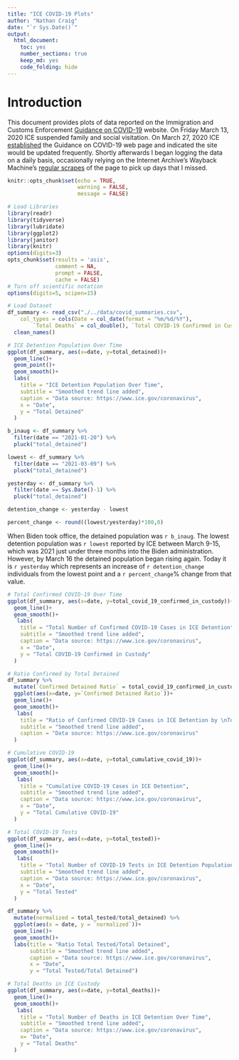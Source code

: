 ```yaml
---
title: "ICE COVID-19 Plots"
author: "Nathan Craig"
date: "`r Sys.Date()`"
output:
  html_document:
    toc: yes
    number_sections: true
    keep_md: yes
    code_folding: hide
---
```


# Introduction

This document provides plots of data reported on the Immigration and Customs Enforcement [Guidance on COVID-19](https://www.ice.gov/coronavirus) website. On Friday March 13, 2020 ICE suspended family and social visitation. On March 27, 2020 ICE [established](https://web.archive.org/web/20200327175825/https://www.ice.gov/coronavirus) the Guidance on COVID-19 web page and indicated the site would be updated frequently. Shortly afterwards I began logging the data on a daily basis, occasionally relying on the Internet Archive's Wayback Machine's [regular scrapes](https://web.archive.org/web/20200401000000*/https://www.ice.gov/coronavirus) of the page to pick up days that I missed.

```r
knitr::opts_chunk$set(echo = TRUE,
                      warning = FALSE,
                      message = FALSE)
```

```r
# Load Libraries
library(readr)
library(tidyverse)
library(lubridate)
library(ggplot2)
library(janitor)
library(knitr)
options(digits=3)
opts_chunk$set(results = 'asis',
               comment = NA,
               prompt = FALSE,
               cache = FALSE)
# Turn off scientific notation
options(digits=5, scipen=15)

```

```r
# Load Dataset
df_summary <- read_csv("./../data/covid_summaries.csv", 
    col_types = cols(Date = col_date(format = "%m/%d/%Y"), 
        `Total Deaths` = col_double(), `Total COVID-19 Confirmed in Custody` = col_double())) %>% 
  clean_names()
```

```r

# ICE Detention Population Over Time
ggplot(df_summary, aes(x=date, y=total_detained))+
  geom_line()+
  geom_point()+
  geom_smooth()+
  labs(
    title = "ICE Detention Population Over Time",
    subtitle = "Smoothed trend line added",
    caption = "Data source: https://www.ice.gov/coronavirus",
    x = "Date",
    y = "Total Detained"
  )

```

```r
b_inaug <- df_summary %>% 
  filter(date == "2021-01-20") %>% 
  pluck("total_detained")

lowest <- df_summary %>% 
  filter(date == "2021-03-09") %>% 
  pluck("total_detained")

yesterday <- df_summary %>% 
  filter(date == Sys.Date()-1) %>% 
  pluck("total_detained")

detention_change <- yesterday - lowest

percent_change <- round((lowest/yesterday)*100,0)

```


When Biden took office, the detained population was `r b_inaug`. The lowest detention population was `r lowest` reported by ICE between March 9-15, which was 2021 just under three months into the Biden administration. However, by March 16 the detained population began rising again. Today it is `r yesterday` which represents an increase of `r detention_change` individuals from the lowest point and a `r percent_change`% change from that value.



```r
# Total Confirmed COVID-19 Over Time
ggplot(df_summary, aes(x=date, y=total_covid_19_confirmed_in_custody))+
  geom_line()+
  geom_smooth()+
   labs(
    title = "Total Number of Confirmed COVID-19 Cases in ICE Detention",
    subtitle = "Smoothed trend line added",
    caption = "Data source: https://www.ice.gov/coronavirus",
    x = "Date",
    y = "Total COVID-19 Confirmed in Custody"
  )

```

```r
# Ratio Confirmed by Total Detained
df_summary %>% 
  mutate(`Confirmed Detained Ratio` = total_covid_19_confirmed_in_custody/total_detained) %>%
  ggplot(aes(x=date, y=`Confirmed Detained Ratio`))+
  geom_line()+
  geom_smooth()+
   labs(
    title = "Ratio of Confirmed COVID-19 Cases in ICE Detention by \nTotal ICE Detention Population",
    subtitle = "Smoothed trend line added",
    caption = "Data source: https://www.ice.gov/coronavirus"
  )

```

```r
# Cumulative COVID-19
ggplot(df_summary, aes(x=date, y=total_cumulative_covid_19))+
  geom_line()+
  geom_smooth()+
   labs(
    title = "Cumulative COVID-19 Cases in ICE Detention",
    subtitle = "Smoothed trend line added",
    caption = "Data source: https://www.ice.gov/coronavirus",
    x = "Date",
    y = "Total Cumulative COVID-19"
  )

```

```r
# Total COVID-19 Tests
ggplot(df_summary, aes(x=date, y=total_tested))+
  geom_line()+
  geom_smooth()+
   labs(
    title = "Total Number of COVID-19 Tests in ICE Detention Population \nOver Time",
    subtitle = "Smoothed trend line added",
    caption = "Data source: https://www.ice.gov/coronavirus",
    x = "Date",
    y = "Total Tested"
  )

```


```r
df_summary %>%
  mutate(normalized = total_tested/total_detained) %>% 
  ggplot(aes(x = date, y = `normalized`))+
  geom_line()+
  geom_smooth()+
  labs(title = "Ratio Total Tested/Total Detained",
       subtitle = "Smoothed trend line added",
       caption = "Data source: https://www.ice.gov/coronavirus",
       x = "Date",
       y = "Total Tested/Total Detained")
```



```r
# Total Deaths in ICE Custody
ggplot(df_summary, aes(x=date, y=total_deaths))+
  geom_line()+
  geom_smooth()+
   labs(
    title = "Total Number of Deaths in ICE Detention Over Time",
    subtitle = "Smoothed trend line added",
    caption = "Data source: https://www.ice.gov/coronavirus",
    x= "Date",
    y = "Total Deaths"
  )
```
